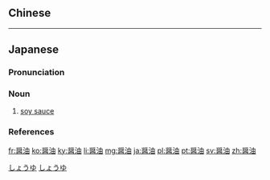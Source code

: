 {{also|醬油}}
==Chinese==
{{zh-see|醬油|v}}

----

==Japanese==

{{wikipedia|lang=ja}}
{{ja-kanjitab|しょう|ゆ|yomi=o}}

===Pronunciation===
{{ja-pron|yomi=o|しょうゆ|acc=0|acc_ref=DJR,NHK}}

===Noun===
{{ja-noun|kyu=醬油|しょうゆ|hhira=しやうゆ}}

# [[soy sauce]]

===References===
<references/>

[[Category:ja:Condiments|しょうゆ]]
[[Category:Japanese basic words|しょうゆ]]

[[fr:醤油]]
[[ko:醤油]]
[[ky:醤油]]
[[li:醤油]]
[[mg:醤油]]
[[ja:醤油]]
[[pl:醤油]]
[[pt:醤油]]
[[sv:醤油]]
[[zh:醤油]]